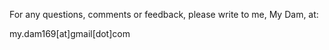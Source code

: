 For any questions, comments or feedback, please write to me, My Dam, at:

my.dam169[at]gmail[dot]com
